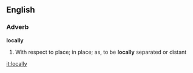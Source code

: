 ==English==

===Adverb===
'''locally'''

#With respect to place; in place; as, to be '''locally''' separated or distant

[[it:locally]]